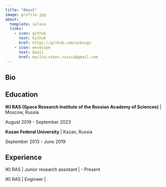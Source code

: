 ```yaml
---
title: "About"
image: profile.jpg
about:
  template: solana
  links:
    - icon: github
      text: Github
      href: https://github.com/uskovgs
    - icon: envelope
      text: Email
      href: mailto:uskov.russia@gmail.com
---
```


## Bio

## Education

**IKI RAS (Space Research Institute of the Russian Academy of Sciences)** \| Moscow, Russia

August 2019 - September 2023

**Kazan Federal University** \| Kazan, Russia

September 2013 - June 2019

## Experience

IKI RAS | Junior research assistant | - Present

IKI RAS | Engineer | 


